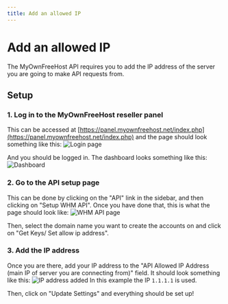 ```yaml
---
title: Add an allowed IP
---
```


# Add an allowed IP
The MyOwnFreeHost API requires you to add the IP address of the server you are going to make API requests from.

## Setup

### 1. Log in to the MyOwnFreeHost reseller panel
This can be accessed at [https://panel.myownfreehost.net/index.php](https://panel.myownfreehost.net/index.php) and the page should look something like this:
![Login page](https://cdn.robert-s.dev/mofh-api-docs/login.png)

And you should be logged in. The dashboard looks something like this:
![Dashboard](https://cdn.robert-s.dev/mofh-api-docs/dashboard.png)


### 2. Go to the API setup page
This can be done by clicking on the "API" link in the sidebar, and then clicking on "Setup WHM API". Once you have done that, this is what the page should look like:
![WHM API page](https://cdn.robert-s.dev/mofh-api-docs/whm_api.png)

Then, select the domain name you want to create the accounts on and click on "Get Keys/ Set allow ip address".

### 3. Add the IP address
Once you are there, add your IP address to the "API Allowed IP Address (main IP of server you are connecting from)" field. It should look something like this:
![IP address added](https://cdn.robert-s.dev/mofh-api-docs/api_ip.png)
In this example the IP `1.1.1.1` is used.

Then, click on "Update Settings" and everything should be set up!